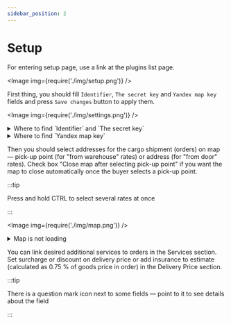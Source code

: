 ```yaml
---
sidebar_position: 2
---
```


# Setup

For entering setup page, use a link at the plugins list page.

<Image img={require('./img/setup.png')} />

First thing, you should fill `Identifier`, `The secret key` and `Yandex map key` fields and press `Save changes`
button to apply them.

<Image img={require('./img/settings.png')} />

<details>
    <summary>Where to find `Identifier` and `The secret key`</summary>

    You should got to the [Integration](https://lk.cdek.ru/integration) section of your
    CDEK personal account
    <Image img={require('./img/int.png')} />
    And copy the values from there
    <Image img={require('./img/keys.png')} />

</details>

<details>
    <summary>Where to find `Yandex map key`</summary>

    You can find the instruction on the [Yandex map](../yandex) page.

</details>

Then you should select addresses for the cargo shipment (orders) on map — pick-up point (for "from warehouse" rates) or
address
(for "from door" rates).
Check box "Close map after selecting pick-up point" if you want the map to close automatically once the buyer selects a pick-up point.

:::tip

Press and hold CTRL to select several rates at once

:::

<Image img={require('./img/map.png')} />

<details>
    <summary>Map is not loading</summary>

    <Image img={require('./img/yandex.png')} />

    Please check that you have followed the [key setup instruction](./yandex) precisely and waited for the specified
    time.

    If the problem persists, please contact [support](mailto:integrator@cdek.ru).

</details>

You can link desired additional services to orders in the Services section.
Set surcharge or discount on delivery price or add insurance to estimate (calculated as 0.75 % of goods price in order) in the Delivery Price section.

:::tip

There is a question mark icon next to some fields — point to it to see details about the field

:::
